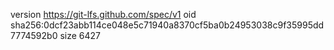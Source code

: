version https://git-lfs.github.com/spec/v1
oid sha256:0dcf23abb114ce048e5c71940a8370cf5ba0b24953038c9f35995dd7774592b0
size 6427
